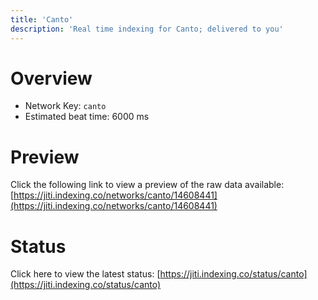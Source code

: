 ```yaml
---
title: 'Canto'
description: 'Real time indexing for Canto; delivered to you'
---
```


# Overview
- Network Key: `canto`
- Estimated beat time: 6000 ms

# Preview
Click the following link to view a preview of the raw data available: [https://jiti.indexing.co/networks/canto/14608441](https://jiti.indexing.co/networks/canto/14608441)

# Status
Click here to view the latest status: [https://jiti.indexing.co/status/canto](https://jiti.indexing.co/status/canto)
